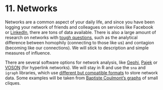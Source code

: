 <style>@import url(style.css);</style>

# 11. Networks

Networks are a common aspect of your daily life, and since you have been logging your network of friends and colleagues on services like Facebook or [LinkedIn](http://inmaps.linkedinlabs.com/), there are tons of data available. There is also a large amount of research on networks with [tough questions](http://masi.cscs.lsa.umich.edu/~crshalizi/weblog/773.html), such as the analytical difference between homophily (connecting to those like us) and contagion (becoming like our connections). We will stick to description and simple measures of influence.

There are several software options for network analysis, like [Gephi](https://gephi.org/), [Pajek](http://quanti.hypotheses.org/512/) or [VOSON](http://voson.anu.edu.au/) (for hyperlink networks). We will stay in R and use the `sna` and `igraph` libraries, which use [different but compatible formats](http://groupefmr.hypotheses.org/363) to store network data. Some examples will be taken from [Baptiste Coulmont's graphs](http://coulmont.com/index.php?s=igraph) of small cliques.